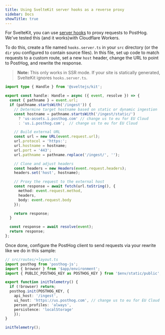 ```yaml
---
title: Using SvelteKit server hooks as a reverse proxy
sidebar: Docs
showTitle: true
---
```



<ProxyWarning />

<RegionWarning />

For SvelteKit, you can use [server hooks](https://svelte.dev/docs/kit/hooks#Server-hooks) to proxy requests to PostHog. We've tested this (and it works)with Cloudflare Workers. 

To do this, create a file named `hooks.server.ts` in your `src` directory (or the `dir` you configured to contain source files). In this file, set up code to match requests to a custom route, set a new `host` header, change the URL to point to PostHog, and rewrite the response. 

> **Note:** This only works in SSR mode. If your site is statically generated, SvelteKit ignores `hooks.server.ts`. 

```ts
import type { Handle } from '@sveltejs/kit';

export const handle: Handle = async ({ event, resolve }) => {
  const { pathname } = event.url;
  if (pathname.startsWith('/ingest')) {
    // Determine target hostname based on static or dynamic ingestion
    const hostname = pathname.startsWith('/ingest/static/')
      ? 'us-assets.i.posthog.com' // change us to eu for EU Cloud
      : 'us.i.posthog.com';  // change us to eu for EU Cloud

    // Build external URL
    const url = new URL(event.request.url);
    url.protocol = 'https:';
    url.hostname = hostname;
    url.port = '443';
    url.pathname = pathname.replace('/ingest/', '');

    // Clone and adjust headers
    const headers = new Headers(event.request.headers);
    headers.set('host', hostname);

    // Proxy the request to the external host
    const response = await fetch(url.toString(), {
      method: event.request.method,
      headers,
      body: event.request.body
    });

    return response;
  }

  const response = await resolve(event);
  return response;
};
```

Once done, configure the PostHog client to send requests via your rewrite like we do in this sample: 

```ts
// src/routes/+layout.ts
import posthog from 'posthog-js';
import { browser } from '$app/environment';
import { PUBLIC_POSTHOG_KEY as POSTHOG_KEY } from '$env/static/public';

export function initTelemetry() {
  if (!browser) return;
  posthog.init(POSTHOG_KEY, {
    api_host: '/ingest',
    ui_host: 'https://us.posthog.com', // change us to eu for EU Cloud
    person_profiles: 'always',
    persistence: 'localStorage'
	});
}

initTelemetry();
```

